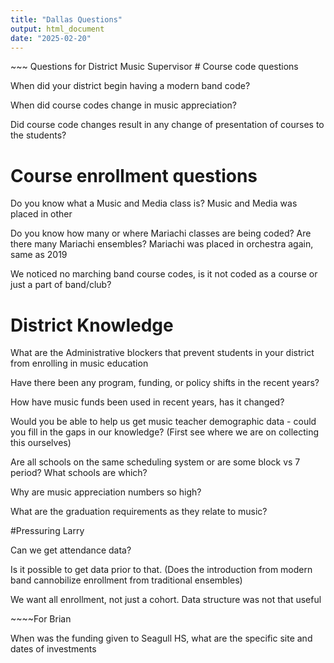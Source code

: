 ```yaml
---
title: "Dallas Questions"
output: html_document
date: "2025-02-20"
---
```

~~~ Questions for District Music Supervisor
# Course code questions

When did your district begin having a modern band code?

  When did course codes change in music appreciation?
  
  Did course code changes result in any change of presentation of courses to the students?
  
# Course enrollment questions

Do you know what a Music and Media class is?
  Music and Media was placed in other

Do you know how many or where Mariachi classes are being coded?
  Are there many Mariachi ensembles?
  Mariachi was placed in orchestra again, same as 2019
  
We noticed no marching band course codes, is it not coded as a course or just a part of band/club?
  
# District Knowledge
  
What are the Administrative blockers that prevent students in your district from enrolling in music education

Have there been any program, funding, or policy shifts in the recent years?

How have music funds been used in recent years, has it changed?

Would you be able to help us get music teacher demographic data - could you fill in the gaps in our knowledge?
    (First see where we are on collecting this ourselves)
    
Are all schools on the same scheduling system or are some block vs 7 period?
  What schools are which?
  
Why are music appreciation numbers so high?

What are the graduation requirements as they relate to music?

#Pressuring Larry

Can we get attendance data?

Is it possible to get data prior to that.
  (Does the introduction from modern band cannobilize enrollment from traditional ensembles)
  
We want all enrollment, not just a cohort. 
  Data structure was not that useful
  
~~~~For Brian

When was the funding given to Seagull HS,
  what are the specific site and dates of investments
  

  

